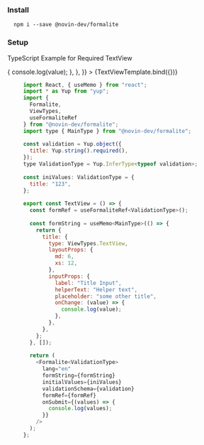 
<Meta title="Intro/Quick Start" />

### Install
      npm i --save @novin-dev/formalite

### Setup
TypeScript Example for Required TextView

<Canvas>
  <Story 
    name="Quick Start"
    parameters={{ docs: { source: {code:null} } }}
    args={{ 
     layoutProps: {
         md: 6,
         xs: 12,
       },
       inputProps: {
         label: "Title Input",
         helperText: "Helper text",
         placeholder: "some other title",
         onChange: (value) => {
           console.log(value);
         },
       },
    }}
    >
      {TextViewTemplate.bind({})}
  </Story>
</Canvas>

```js
     import React, { useMemo } from "react";
     import * as Yup from "yup";
     import {
       Formalite,
       ViewTypes,
       useFormaliteRef
     } from "@novin-dev/formalite";
     import type { MainType } from "@novin-dev/formalite";
     
     const validation = Yup.object({
       title: Yup.string().required(),
     });
     type ValidationType = Yup.InferType<typeof validation>;
     
     const iniValues: ValidationType = {
       title: "123",
     };
     
     export const TextView = () => {
       const formRef = useFormaliteRef<ValidationType>();
     
       const formString = useMemo<MainType>(() => {
         return {
           title: {
             type: ViewTypes.TextView,
             layoutProps: {
               md: 6,
               xs: 12,
             },
             inputProps: {
               label: "Title Input",
               helperText: "Helper text",
               placeholder: "some other title",
               onChange: (value) => {
                 console.log(value);
               },
             },
           },
         };
       }, []);
     
       return (
         <Formalite<ValidationType>
           lang="en"
           formString={formString}
           initialValues={iniValues}
           validationSchema={validation}
           formRef={formRef}
           onSubmit={(values) => {
             console.log(values);
           }}
         />
       );
     };
```

